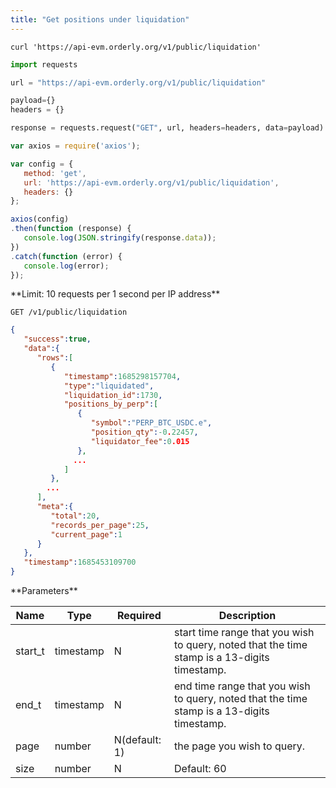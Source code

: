 ```yaml
---
title: "Get positions under liquidation"
---
```


<RequestExample>

```shell cURL
curl 'https://api-evm.orderly.org/v1/public/liquidation'
```

```python Python
import requests

url = "https://api-evm.orderly.org/v1/public/liquidation"

payload={}
headers = {}

response = requests.request("GET", url, headers=headers, data=payload)
```

```javascript JavaScript
var axios = require('axios');

var config = {
   method: 'get',
   url: 'https://api-evm.orderly.org/v1/public/liquidation',
   headers: {}
};

axios(config)
.then(function (response) {
   console.log(JSON.stringify(response.data));
})
.catch(function (error) {
   console.log(error);
});

```
</RequestExample>
**Limit: 10 requests per 1 second per IP address**

`GET /v1/public/liquidation`

<ResponseExample>

```json
{
   "success":true,
   "data":{
      "rows":[
         {
            "timestamp":1685298157704,
            "type":"liquidated",
            "liquidation_id":1730,
            "positions_by_perp":[
               {
                  "symbol":"PERP_BTC_USDC.e",
                  "position_qty":-0.22457,
                  "liquidator_fee":0.015
               },
              ...
            ]
         },
        ...
      ],
      "meta":{
         "total":20,
         "records_per_page":25,
         "current_page":1
      }
   },
   "timestamp":1685453109700
}
```
</ResponseExample>
**Parameters**

| Name      | Type      | Required      | Description                                                                                 |
| --------- | ------    | ----------    | -------------------------------------------------------------------                         |
| start_t   | timestamp | N             |start time range that you wish to query, noted that the time stamp is a 13-digits timestamp. |
| end_t     | timestamp | N             |end time range that you wish to query, noted that the time stamp is a 13-digits timestamp.   |
| page      | number    | N(default: 1) |the page you wish to query.                                                                  |
| size      | number    | N             |Default: 60                                                                                  |



